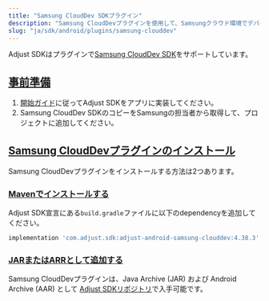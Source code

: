 ```yaml
---
title: "Samsung CloudDev SDKプラグイン"
description: "Samsung CloudDevプラグインを使用して、Samsungクラウド環境でデバイス情報を読み取ります。"
slug: "ja/sdk/android/plugins/samsung-clouddev"
---
```


Adjust SDKはプラグインで[Samsung CloudDev SDK](https://developer.samsung.com/instant-plays/samsung-clouddev-sdk/get-started.html)をサポートしています。

## [事前準備](before-you-begin)

1. [開始ガイド](/en/sdk/android)に従ってAdjust SDKをアプリに実装してください。
2. Samsung CloudDev SDKのコピーをSamsungの担当者から取得して、プロジェクトに追加してください。

## [Samsung CloudDevプラグインのインストール](install-the-samsung-clouddev-plugin)

Samsung CloudDevプラグインをインストールする方法は2つあります。

### [Mavenでインストールする](install-with-maven)

Adjust SDK宣言にある`build.gradle`ファイルに以下のdependencyを追加してください。

<CodeBlock title="build.gradle">

```groovy
implementation 'com.adjust.sdk:adjust-android-samsung-clouddev:4.38.3'
```

</CodeBlock>

### [JARまたはARRとして追加する](add-as-a-jar-or-aar)

Samsung CloudDevプラグインは、Java Archive \(JAR\) および Android Archive \(AAR\) として [Adjust SDKリポジトリ](https://github.com/adjust/android_sdk/releases/latest)で入手可能です。
